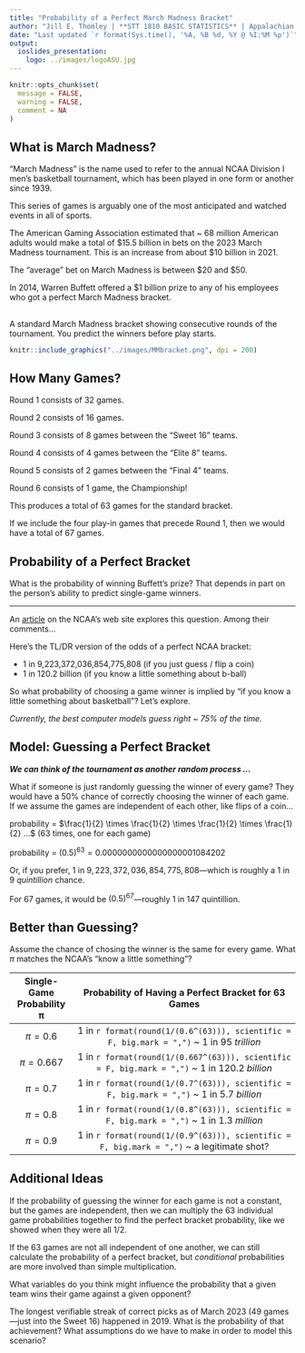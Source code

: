 ```yaml
---
title: "Probability of a Perfect March Madness Bracket"
author: "Jill E. Thomley | **STT 1810 BASIC STATISTICS** | Appalachian State University"
date: "Last updated `r format(Sys.time(), '%A, %B %d, %Y @ %I:%M %p')`"
output: 
  ioslides_presentation:
    logo: ../images/logoASU.jpg
---
```


```r
knitr::opts_chunk$set(
  message = FALSE,
  warning = FALSE,
  comment = NA
)
```


## What is March Madness?

"March Madness" is the name used to refer to the annual NCAA Division I men's basketball tournament, which has been played in one form or another since 1939.

This series of games is arguably one of the most anticipated and watched events in all of sports. 

The American Gaming Association estimated that ~ 68 million American adults would make a total of \$15.5 billion in bets on the 2023 March Madness tournament. This is an increase from about \$10 billion in 2021.

The "average" bet on March Madness is between \$20 and \$50.

In 2014, Warren Buffett offered a \$1 billion prize to any of his employees who got a perfect March Madness bracket.


## 

A standard March Madness bracket showing consecutive rounds of the tournament. You predict the winners before play starts. 

```r
knitr::include_graphics("../images/MMbracket.png", dpi = 200)
```


## How Many Games?

Round 1 consists of 32 games.

Round 2 consists of 16 games.

Round 3 consists of 8 games between the "Sweet 16" teams.

Round 4 consists of 4 games between the "Elite 8" teams.

Round 5 consists of 2 games between the "Final 4" teams.

Round 6 consists of 1 game, the Championship!

This produces a total of 63 games for the standard bracket. 

If we include the four play-in games that precede Round 1, then we would have a total of 67 games.


## Probability of a Perfect Bracket

What is the probability of winning Buffett's prize? That depends in part on the person's ability to predict single-game winners.

<hr>

An [article](https://www.ncaa.com/webview/news%3Abasketball-men%3Abracketiq%3A2023-03-16%3Aperfect-ncaa-bracket-absurd-odds-march-madness-dream) on the NCAA's web site explores this question. Among their comments...

Here's the TL/DR version of the odds of a perfect NCAA bracket:

* 1 in 9,223,372,036,854,775,808 (if you just guess / flip a coin)
* 1 in 120.2 billion (if you know a little something about b-ball)

So what probability of choosing a game winner is implied by "if you know a little something about basketball"? Let's explore.

*Currently, the best computer models guess right ~ 75% of the time.*


## Model: Guessing a Perfect Bracket

***We can think of the tournament as another random process ...***

What if someone is just randomly guessing the winner of every game? They would have a 50% chance of correctly choosing the winner of each game. If we assume the games are independent of each other, like flips of a coin...

probability = $\frac{1}{2} \times \frac{1}{2} \times \frac{1}{2} \times \frac{1}{2} ...$ (63 times, one for each game)

probability = $(0.5)^{63} = 0.0000000000000000001084202$

Or, if you prefer, $1$ in $9,223,372,036,854,775,808$&mdash;which is roughly a $1$ in $9$ *quintillion* chance.

For 67 games, it would be $(0.5)^{67}$&mdash;roughly $1$ in $147$ quintillion.

## Better than Guessing?

Assume the chance of chosing the winner is the same for every game. What $\pi$ matches the NCAA's "know a little something"?

| Single-Game Probability π | Probability of Having a Perfect Bracket for 63 Games                                         |
|:-------------------------:|:--------------------------------------------------------------------------------------------:|
| $\pi = 0.6$               | 1 in `r format(round(1/(0.6^(63))), scientific = F, big.mark = ",")` ~ 1 in 95 *trillion*    |
| $\pi = 0.667$             | 1 in `r format(round(1/(0.667^(63))), scientific = F, big.mark = ",")` ~ 1 in 120.2 *billion*|
| $\pi = 0.7$               | 1 in `r format(round(1/(0.7^(63))), scientific = F, big.mark = ",")` ~ 1 in 5.7 *billion*    |
| $\pi = 0.8$               | 1 in `r format(round(1/(0.8^(63))), scientific = F, big.mark = ",")` ~ 1 in 1.3 *million*    |
| $\pi = 0.9$               | 1 in `r format(round(1/(0.9^(63))), scientific = F, big.mark = ",")` ~ a legitimate shot?    |


## Additional Ideas

If the probability of guessing the winner for each game is not a constant, but the games are independent, then we can multiply the 63 individual game probabilities together to find the perfect bracket probability, like we showed when they were all 1/2.

If the 63 games are not all independent of one another, we can still calculate the probability of a perfect bracket, but *conditional* probabilities are more involved than simple multiplication. 

What variables do you think might influence the probability that a given team wins their game against a given opponent?

The longest verifiable streak of correct picks as of March 2023 (49 games---just into the Sweet 16) happened in 2019. What is the probability of that achievement? What assumptions do we have to make in order to model this scenario?

